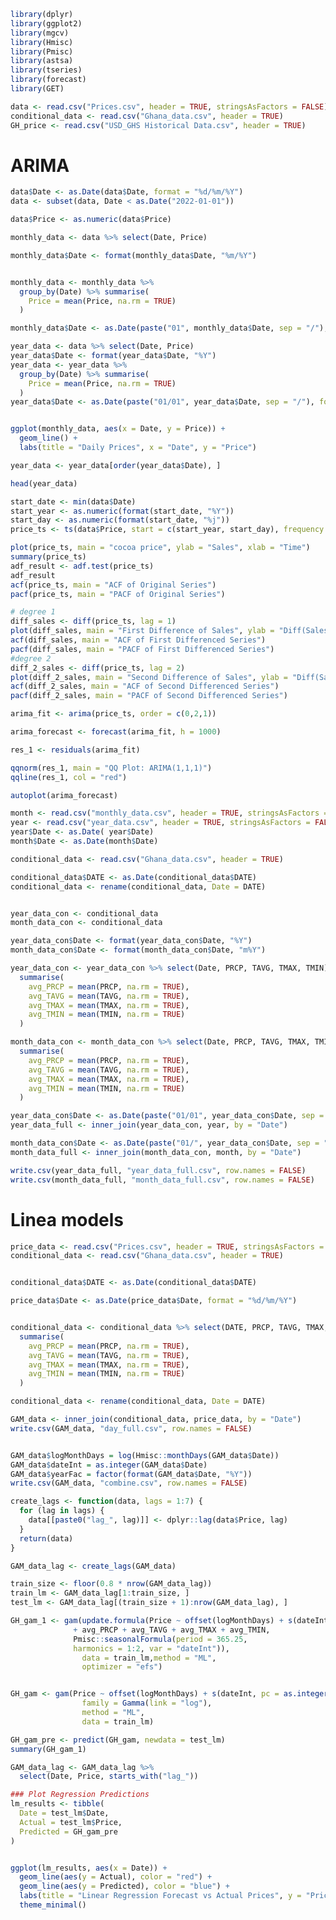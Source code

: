 ```R
library(dplyr)
library(ggplot2)
library(mgcv)
library(Hmisc)
library(Pmisc)
library(astsa)
library(tseries)
library(forecast)
library(GET)
```


```R
data <- read.csv("Prices.csv", header = TRUE, stringsAsFactors = FALSE)
conditional_data <- read.csv("Ghana_data.csv", header = TRUE)
GH_price <- read.csv("USD_GHS Historical Data.csv", header = TRUE)
```


# ARIMA

```R
data$Date <- as.Date(data$Date, format = "%d/%m/%Y")
data <- subset(data, Date < as.Date("2022-01-01"))

data$Price <- as.numeric(data$Price)

monthly_data <- data %>% select(Date, Price)

monthly_data$Date <- format(monthly_data$Date, "%m/%Y")


monthly_data <- monthly_data %>% 
  group_by(Date) %>% summarise(
    Price = mean(Price, na.rm = TRUE)
  )

monthly_data$Date <- as.Date(paste("01", monthly_data$Date, sep = "/"), format = "%d/%m/%Y")

year_data <- data %>% select(Date, Price)
year_data$Date <- format(year_data$Date, "%Y")
year_data <- year_data %>% 
  group_by(Date) %>% summarise(
    Price = mean(Price, na.rm = TRUE)
  )
year_data$Date <- as.Date(paste("01/01", year_data$Date, sep = "/"), format = "%d/%m/%Y")


ggplot(monthly_data, aes(x = Date, y = Price)) +
  geom_line() +
  labs(title = "Daily Prices", x = "Date", y = "Price")

year_data <- year_data[order(year_data$Date), ]

head(year_data)
```


```R

start_date <- min(data$Date)
start_year <- as.numeric(format(start_date, "%Y"))
start_day <- as.numeric(format(start_date, "%j"))
price_ts <- ts(data$Price, start = c(start_year, start_day), frequency = 91.25)

plot(price_ts, main = "cocoa price", ylab = "Sales", xlab = "Time")
summary(price_ts)
adf_result <- adf.test(price_ts)
adf_result
acf(price_ts, main = "ACF of Original Series")
pacf(price_ts, main = "PACF of Original Series")
```

```R
# degree 1
diff_sales <- diff(price_ts, lag = 1)
plot(diff_sales, main = "First Difference of Sales", ylab = "Diff(Sales)")
acf(diff_sales, main = "ACF of First Differenced Series")
pacf(diff_sales, main = "PACF of First Differenced Series")
#degree 2
diff_2_sales <- diff(price_ts, lag = 2)
plot(diff_2_sales, main = "Second Difference of Sales", ylab = "Diff(Sales)")
acf(diff_2_sales, main = "ACF of Second Differenced Series")
pacf(diff_2_sales, main = "PACF of Second Differenced Series")

arima_fit <- arima(price_ts, order = c(0,2,1))
```

```r
arima_forecast <- forecast(arima_fit, h = 1000)

res_1 <- residuals(arima_fit)

qqnorm(res_1, main = "QQ Plot: ARIMA(1,1,1)")
qqline(res_1, col = "red")

autoplot(arima_forecast)
```

```R

month <- read.csv("monthly_data.csv", header = TRUE, stringsAsFactors = FALSE)
year <- read.csv("year_data.csv", header = TRUE, stringsAsFactors = FALSE)
year$Date <- as.Date( year$Date)
month$Date <- as.Date(month$Date)

conditional_data <- read.csv("Ghana_data.csv", header = TRUE)

conditional_data$DATE <- as.Date(conditional_data$DATE)
conditional_data <- rename(conditional_data, Date = DATE)


year_data_con <- conditional_data
month_data_con <- conditional_data

year_data_con$Date <- format(year_data_con$Date, "%Y")
month_data_con$Date <- format(month_data_con$Date, "m%Y")

year_data_con <- year_data_con %>% select(Date, PRCP, TAVG, TMAX, TMIN) %>% group_by(Date) %>%
  summarise(
    avg_PRCP = mean(PRCP, na.rm = TRUE),
    avg_TAVG = mean(TAVG, na.rm = TRUE),
    avg_TMAX = mean(TMAX, na.rm = TRUE),
    avg_TMIN = mean(TMIN, na.rm = TRUE)
  )

month_data_con <- month_data_con %>% select(Date, PRCP, TAVG, TMAX, TMIN) %>% group_by(Date) %>%
  summarise(
    avg_PRCP = mean(PRCP, na.rm = TRUE),
    avg_TAVG = mean(TAVG, na.rm = TRUE),
    avg_TMAX = mean(TMAX, na.rm = TRUE),
    avg_TMIN = mean(TMIN, na.rm = TRUE)
  )

year_data_con$Date <- as.Date(paste("01/01", year_data_con$Date, sep = "/"), format = "%d/%m/%Y")
year_data_full <- inner_join(year_data_con, year, by = "Date")

month_data_con$Date <- as.Date(paste("01/", year_data_con$Date, sep = "/"), format = "%d/%m/%Y")
month_data_full <- inner_join(month_data_con, month, by = "Date")

write.csv(year_data_full, "year_data_full.csv", row.names = FALSE)
write.csv(month_data_full, "month_data_full.csv", row.names = FALSE)


```


# Linea models

```R
price_data <- read.csv("Prices.csv", header = TRUE, stringsAsFactors = FALSE)
conditional_data <- read.csv("Ghana_data.csv", header = TRUE)


conditional_data$DATE <- as.Date(conditional_data$DATE)

price_data$Date <- as.Date(price_data$Date, format = "%d/%m/%Y")


conditional_data <- conditional_data %>% select(DATE, PRCP, TAVG, TMAX, TMIN) %>% group_by(DATE) %>%
  summarise(
    avg_PRCP = mean(PRCP, na.rm = TRUE),
    avg_TAVG = mean(TAVG, na.rm = TRUE),
    avg_TMAX = mean(TMAX, na.rm = TRUE),
    avg_TMIN = mean(TMIN, na.rm = TRUE)
  )

conditional_data <- rename(conditional_data, Date = DATE)

GAM_data <- inner_join(conditional_data, price_data, by = "Date")
write.csv(GAM_data, "day_full.csv", row.names = FALSE)


GAM_data$logMonthDays = log(Hmisc::monthDays(GAM_data$Date))
GAM_data$dateInt = as.integer(GAM_data$Date)
GAM_data$yearFac = factor(format(GAM_data$Date, "%Y"))
write.csv(GAM_data, "combine.csv", row.names = FALSE)

create_lags <- function(data, lags = 1:7) {
  for (lag in lags) {
    data[[paste0("lag_", lag)]] <- dplyr::lag(data$Price, lag)
  }
  return(data)
}

GAM_data_lag <- create_lags(GAM_data)

train_size <- floor(0.8 * nrow(GAM_data_lag))
train_lm <- GAM_data_lag[1:train_size, ]
test_lm <- GAM_data_lag[(train_size + 1):nrow(GAM_data_lag), ]

```

```R

GH_gam_1 <- gam(update.formula(Price ~ offset(logMonthDays) + s(dateInt, pc = as.integer(as.Date("1990/7/1")),k = 10) + s(yearFac, bs = "re") 
              + avg_PRCP + avg_TAVG + avg_TMAX + avg_TMIN,  
              Pmisc::seasonalFormula(period = 365.25,
              harmonics = 1:2, var = "dateInt")),
                data = train_lm,method = "ML",
                optimizer = "efs")


GH_gam <- gam(Price ~ offset(logMonthDays) + s(dateInt, pc = as.integer(as.Date("1990/7/1")),k = 10)  +  avg_PRCP + avg_TAVG + avg_TMAX + avg_TMIN,
                family = Gamma(link = "log"),
                method = "ML",
                data = train_lm)

GH_gam_pre <- predict(GH_gam, newdata = test_lm)
summary(GH_gam_1)
```


```R
GAM_data_lag <- GAM_data_lag %>% 
  select(Date, Price, starts_with("lag_"))


```


```R
### Plot Regression Predictions
lm_results <- tibble(
  Date = test_lm$Date,
  Actual = test_lm$Price,
  Predicted = GH_gam_pre
)


ggplot(lm_results, aes(x = Date)) +
  geom_line(aes(y = Actual), color = "red") +
  geom_line(aes(y = Predicted), color = "blue") +
  labs(title = "Linear Regression Forecast vs Actual Prices", y = "Price", x = "Date") +
  theme_minimal()

```



